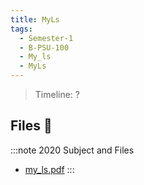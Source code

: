 ```yaml
---
title: MyLs
tags:
  - Semester-1
  - B-PSU-100
  - My_ls
  - MyLs
---
```

> Timeline: ?


## Files 📂

:::note 2020 Subject and Files
- [my_ls.pdf](https://github.com/Studio-17/Epitech-Subjects/raw/main/Semester-1/B-PSU-100/My_ls/MyLs/my_ls.pdf)
:::
